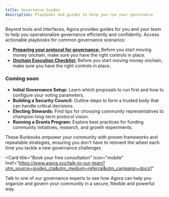 ```yaml
---
title: Governance Guides
description: Playbooks and guides to help you run your governance
---
```


Beyond tools and interfaces, Agora provides guides for you and your team to help you operationalize governance efficiently and confidently. Access actionable playbooks for common governance scenarios:

- [**Preparing your protocol for governance:**](/preparing-your-protocol-for-governance) Before you start moving money onchain, make sure you have the right controls in place.
- [**Onchain Execution Checklist:**](/onchain-execution-guide) Before you start moving money onchain, make sure you have the right controls in place.

### Coming soon
- **Initial Governance Setup:** Learn which proposals to run first and how to configure your voting parameters.
- **Building a Security Council:** Outline steps to form a trusted body that can handle critical decisions.
- **Electing Stewards:** Find tips for choosing community representatives to champion long-term protocol vision.
- **Running a Grants Program:** Explore best practices for funding community initiatives, research, and growth experiments.

These Runbooks empower your community with proven frameworks and repeatable strategies, ensuring you don't have to reinvent the wheel each time you tackle a new governance challenges

<Card
  title="Book your free consultation"
  icon="mobile"
  href="https://www.agora.xyz/talk-to-our-team?utm_source=guides_cta&utm_medium=referral&utm_campaign=docs1"
>
  Talk to one of our governance experts to see how Agora can help you organize
  and govern your community in a secure, flexible and powerful way.
</Card>
